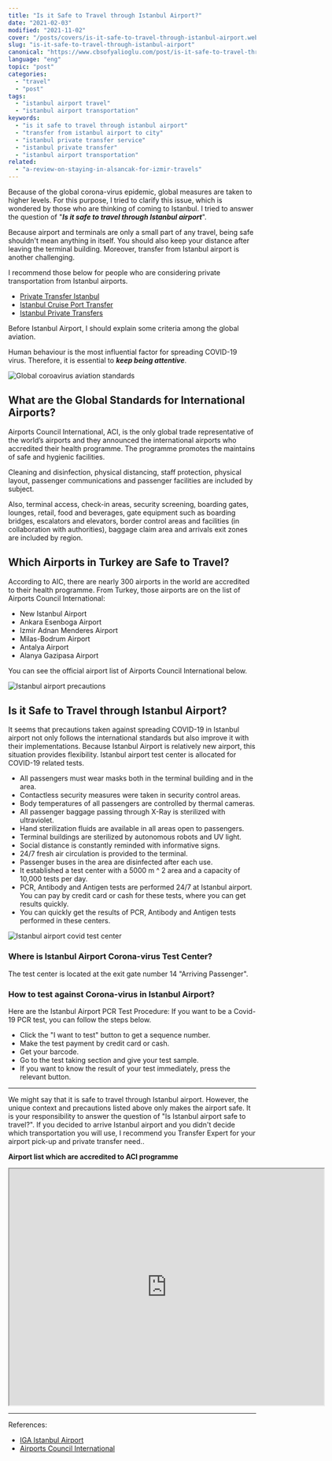 ```yaml
---
title: "Is it Safe to Travel through Istanbul Airport?"
date: "2021-02-03"
modified: "2021-11-02"
cover: "/posts/covers/is-it-safe-to-travel-through-istanbul-airport.webp"
slug: "is-it-safe-to-travel-through-istanbul-airport"
canonical: "https://www.cbsofyalioglu.com/post/is-it-safe-to-travel-through-istanbul-airport/"
language: "eng"
topic: "post"
categories:
  - "travel"
  - "post"
tags:
  - "istanbul airport travel"
  - "istanbul airport transportation"
keywords:
  - "is it safe to travel through istanbul airport"
  - "transfer from istanbul airport to city"
  - "istanbul private transfer service"
  - "istanbul private transfer"
  - "istanbul airport transportation"
related:
  - "a-review-on-staying-in-alsancak-for-izmir-travels"
---
```


Because of the global corona-virus epidemic, global measures are taken to higher levels. For this purpose, I tried to clarify this issue, which is wondered by those who are thinking of coming to Istanbul. I tried to answer the question of "**_Is it safe to travel through Istanbul airport_**".

Because airport and terminals are only a small part of any travel, being safe shouldn't mean anything in itself. You should also keep your distance after leaving the terminal building. Moreover, transfer from Istanbul airport is another challenging.

I recommend those below for people who are considering private transportation from Istanbul airports.
- [Private Transfer Istanbul](https://privatetransfer.istanbul)
- [Istanbul Cruise Port Transfer](https://istanbulcruisetransfer.com)
- [Istanbul Private Transfers](https://istanbulprivatetransfers.com)



Before Istanbul Airport, I should explain some criteria among the global aviation.

Human behaviour is the most influential factor for spreading COVID-19 virus. Therefore, it is essential to _**keep being attentive**_.

![Global coroavirus aviation standards](/posts/global-aviation-standards-1024x552.jpg)

## What are the Global Standards for International Airports?

Airports Council International, ACI, is the only global trade representative of the world’s airports and they announced the international airports who accredited their health programme.
The programme promotes the maintains of safe and hygienic facilities.

Cleaning and disinfection, physical distancing, staff protection, physical layout, passenger communications and passenger facilities are included by subject.

Also, terminal access, check-in areas, security screening, boarding gates, lounges, retail, food and beverages, gate equipment such as boarding bridges, escalators and elevators, border control areas and facilities (in collaboration with authorities), baggage claim area and arrivals exit zones are included by region.

## Which Airports in Turkey are Safe to Travel?

According to AIC, there are nearly 300 airports in the world are accredited to their health programme. From Turkey, those airports are on the list of Airports Council International:

- New Istanbul Airport
- Ankara Esenboga Airport
- Izmir Adnan Menderes Airport
- Milas-Bodrum Airport
- Antalya Airport
- Alanya Gazipasa Airport

You can see the official airport list of Airports Council International below.

![Istanbul airport precautions](/posts/airplane-parking-with-sunset-1024x693.jpg)

## Is it Safe to Travel through Istanbul Airport?

It seems that precautions taken against spreading COVID-19 in Istanbul airport not only follows the international standards but also improve it with their implementations. Because Istanbul Airport is relatively new airport, this situation provides flexibility. Istanbul airport test center is allocated for COVID-19 related tests.

- All passengers must wear masks both in the terminal building and in the area.
- Contactless security measures were taken in security control areas.
- Body temperatures of all passengers are controlled by thermal cameras.
- All passenger baggage passing through X-Ray is sterilized with ultraviolet.
- Hand sterilization fluids are available in all areas open to passengers.
- Terminal buildings are sterilized by autonomous robots and UV light.
- Social distance is constantly reminded with informative signs.
- 24/7 fresh air circulation is provided to the terminal.
- Passenger buses in the area are disinfected after each use.
- It established a test center with a 5000 m ^ 2 area and a capacity of 10,000 tests per day.
- PCR, Antibody and Antigen tests are performed 24/7 at Istanbul airport. You can pay by credit card or cash for these tests, where you can get results quickly.
- You can quickly get the results of PCR, Antibody and Antigen tests performed in these centers.

![Istanbul airport covid test center](/posts/istanbul-airport-covid-test.jpg)

### Where is Istanbul Airport Corona-virus Test Center?

The test center is located at the exit gate number 14 "Arriving Passenger".

### How to test against Corona-virus in Istanbul Airport?

Here are the Istanbul Airport PCR Test Procedure:
If you want to be a Covid-19 PCR test, you can follow the steps below.

- Click the "I want to test" button to get a sequence number.
- Make the test payment by credit card or cash.
- Get your barcode.
- Go to the test taking section and give your test sample.
- If you want to know the result of your test immediately, press the relevant button.

* * *

We might say that it is safe to travel through Istanbul airport. However, the unique context and precautions listed above only makes the airport safe. It is your responsibility to answer the question of "Is Istanbul airport safe to travel?". If you decided to arrive Istanbul airport and you didn't decide which transportation you will use, I recommend you Transfer Expert for your airport pick-up and private transfer need..

**Airport list which are accredited to ACI programme**

<iframe src="https://www.google.com/maps/d/embed?mid=1-Ry5jFeByZiKinMYxTaAzQPn15D5sVJk&amp;hl=en" width="640" height="480"></iframe>

* * *

References:

- [IGA Istanbul Airport](https://www.igairport.com/en)
- [Airports Council International](https://aci.aero/)
